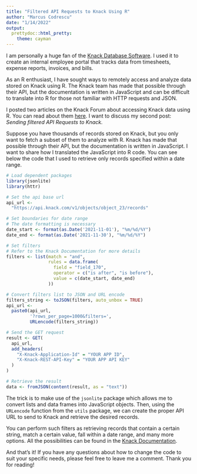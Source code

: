 ```yaml
---
title: "Filtered API Requests to Knack Using R"
author: "Marcus Codrescu"
date: "1/14/2022"
output: 
  prettydoc::html_pretty:
    theme: cayman
---
```


I am personally a huge fan of the [Knack Database Software](https://www.knack.com/). I used it to create an internal employee portal that tracks data from timesheets, expense reports, invoices, and bills.

As an R enthusiast, I have sought ways to remotely access and analyze data stored on Knack using R. The Knack team has made that possible through their API, but the documentation is written in JavaScript and can be difficult to translate into R for those not familiar with HTTP requests and JSON.

I posted two articles on the Knack Forum about accessing Knack data using R. You can read about them [here](https://forums.knack.com/u/marcus/activity). I want to discuss my second post: *Sending filtered API Requests to Knack.*

Suppose you have thousands of records stored on Knack, but you only want to fetch a subset of them to analyze with R. Knack has made that possible through their API, but the documentation is written in JavaScript. I want to share how I translated the JavaScript into R code. You can see below the code that I used to retrieve only records specified within a date range.

```r
# Load dependent packages
library(jsonlite)
library(httr)

# Set the api base url
api_url <-
  "https://api.knack.com/v1/objects/object_23/records"

# Set boundaries for date range
# The date formatting is necessary
date_start <- format(as.Date('2021-11-01'), "%m/%d/%Y")
date_end <- format(as.Date('2021-11-30'), "%m/%d/%Y")

# Set filters
# Refer to the Knack Documentation for more details
filters <- list(match = "and",
                rules = data.frame(
                  field = "field_170",
                  operator = c("is after", "is before"),
                  value = c(date_start, date_end)
                ))

# Convert filters list to JSON and URL encode
filters_string <- toJSON(filters, auto_unbox = TRUE)
api_url <-
  paste0(api_url,
         '?rows_per_page=1000&filters=',
         URLencode(filters_string))

# Send the GET request
result <- GET(
  api_url,
  add_headers(
    "X-Knack-Application-Id" = "YOUR APP ID",
    "X-Knack-REST-API-Key" = "YOUR APP API KEY"
  )
)

# Retrieve the result
data <- fromJSON(content(result, as = "text"))
```

The trick is to make use of the `jsonlite` package which allows me to convert lists and data frames into JavaScript objects. Then, using the `URLencode` function from the `utils` package, we can create the proper API URL to send to Knack and retrieve the desired records.

You can perform such filters as retrieving records that contain a certain string, match a certain value, fall within a date range, and many more options. All the possibilities can be found in the [Knack Documentation](https://docs.knack.com/docs/filters-field-types).

And that’s it! If you have any questions about how to change the code to suit your specific needs, please feel free to leave me a comment. Thank you for reading!
